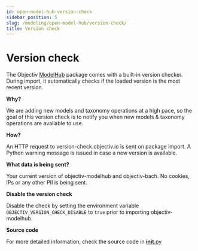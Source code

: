 ```yaml
---
id: open-model-hub-version-check
sidebar_position: 5
slug: /modeling/open-model-hub/version-check/
title: Version check
---
```


# Version check

The Objectiv [ModelHub](/modeling/open-model-hub/api-reference/ModelHub/index.mdx#modelhub-reference-modelhub) package comes with a built-in version checker.
During import, it automatically checks if the loaded version is the most recent version.

**Why?**

We are adding new models and taxonomy operations at a high pace, so the goal of this version check is to
notify you when new models & taxonomy operations are available to use.

**How?**

An HTTP request to version-check.objectiv.io is sent on package import. A Python warning
message is issued in case a new version is available.

**What data is being sent?**

Your current version of objectiv-modelhub and objectiv-bach. No cookies, IPs or any other PII is being sent.

**Disable the version check**

Disable the check by setting the environment variable `OBJECTIV_VERSION_CHECK_DISABLE` to `true` prior to
importing objectiv-modelhub.

**Source code**

For more detailed information, check the source code in
[__init__.py](https://github.com/objectiv/objectiv-analytics/blob/main/modelhub/modelhub/__init__.py)
